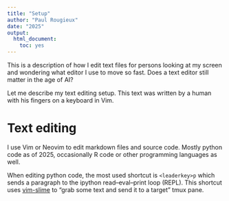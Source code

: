 ```yaml
---
title: "Setup"
author: "Paul Rougieux"
date: "2025"
output: 
  html_document: 
    toc: yes
---
```


This is a description of how I edit text files for persons looking at my screen 
and wondering what editor I use to move so fast. Does a text editor still 
matter in the age of AI?

Let me describe my text editing setup. This text was written by a human with 
his fingers on a keyboard in Vim.


# Text editing

I use Vim or Neovim to edit markdown files and source code. Mostly python code 
as of 2025, occasionally R code or other programming languages as well.

When editing python code, the most used shortcut is `<leaderkey>p` which sends 
a paragraph to the ipython read–eval–print loop (REPL). This shortcut uses 
[vim-slime](https://github.com/jpalardy/vim-slime) to "grab some text and send 
it to a target" tmux pane.


